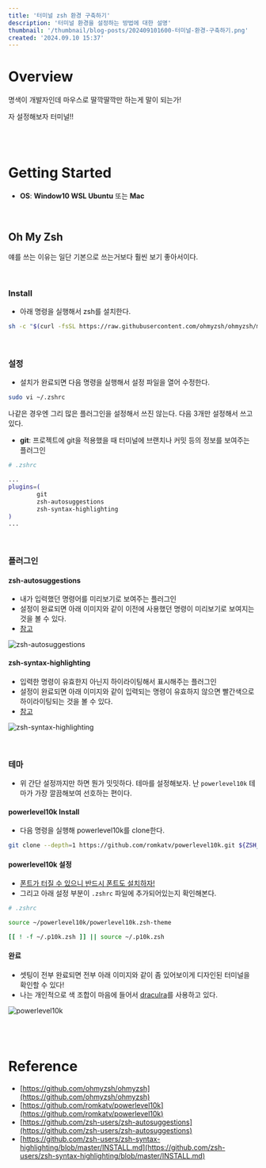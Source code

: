 ```yaml
---
title: '터미널 zsh 환경 구축하기'
description: '터미널 환경을 설정하는 방법에 대한 설명'
thumbnail: '/thumbnail/blog-posts/202409101600-터미널-환경-구축하기.png'
created: '2024.09.10 15:37'
---
```


# Overview

명색이 개발자인데 마우스로 딸깍딸깍만 하는게 말이 되는가!

자 설정해보자 터미널!!

<br />
<br />

# Getting Started

* **OS**: **Window10 WSL Ubuntu** 또는 **Mac**

<br />

## Oh My Zsh

얘를 쓰는 이유는 일단 기본으로 쓰는거보다 훨씬 보기 좋아서이다.

<br />

### Install

* 아래 명령을 실행해서 zsh를 설치한다.

```bash
sh -c "$(curl -fsSL https://raw.githubusercontent.com/ohmyzsh/ohmyzsh/master/tools/install.sh)"
```

<br />

### 설정

* 설치가 완료되면 다음 명령을 실행해서 설정 파일을 열어 수정한다.

```bash
sudo vi ~/.zshrc
```

나같은 경우엔 그리 많은 플러그인을 설정해서 쓰진 않는다. 다음 3개만 설정해서 쓰고 있다.
* **git**: 프로젝트에 git을 적용했을 때 터미널에 브랜치나 커밋 등의 정보를 보여주는 플러그인

```bash
# .zshrc

...
plugins=(
        git
        zsh-autosuggestions
        zsh-syntax-highlighting
)
...
```

<br />

### 플러그인

#### zsh-autosuggestions

* 내가 입력했던 명령어를 미리보기로 보여주는 플러그인
* 설정이 완료되면 아래 이미지와 같이 이전에 사용했던 명령이 미리보기로 보여지는 것을 볼 수 있다.
* [참고](https://github.com/zsh-users/zsh-autosuggestions)

![zsh-autosuggestions](/images/blog-posts/202409101600-터미널-zsh-환경-구축하기/zsh-autosuggestions.png)

#### zsh-syntax-highlighting

* 입력한 명령이 유효한지 아닌지 하이라이팅해서 표시해주는 플러그인
* 설정이 완료되면 아래 이미지와 같이 입력되는 명령이 유효하지 않으면 빨간색으로 하이라이팅되는 것을 볼 수 있다.
* [참고](https://github.com/zsh-users/zsh-syntax-highlighting/blob/master/INSTALL.md)

![zsh-syntax-highlighting](/images/blog-posts/202409101600-터미널-zsh-환경-구축하기/zsh-syntax-highlighting.png)

<br />

### 테마

* 위 간단 설정까지만 하면 뭔가 밋밋하다. 테마를 설정해보자. 난 `powerlevel10k` 테마가 가장 깔끔해보여 선호하는 편이다.

#### powerlevel10k Install

* 다음 명령을 실행해 powerlevel10k를 clone한다.

```bash
git clone --depth=1 https://github.com/romkatv/powerlevel10k.git ${ZSH_CUSTOM:-$HOME/.oh-my-zsh/custom}/themes/powerlevel10k
```

#### powerlevel10k 설정

* [폰트가 터질 수 있으니 반드시 폰트도 설치하자!](https://github.com/romkatv/powerlevel10k?tab=readme-ov-file#fonts)
* 그리고 아래 설정 부분이 `.zshrc` 파일에 추가되어있는지 확인해본다.

```bash
# .zshrc

source ~/powerlevel10k/powerlevel10k.zsh-theme

[[ ! -f ~/.p10k.zsh ]] || source ~/.p10k.zsh
```

#### 완료

* 셋팅이 전부 완료되면 전부 아래 이미지와 같이 좀 있어보이게 디자인된 터미널을 확인할 수 있다!
* 나는 개인적으로 색 조합이 마음에 들어서 [draculra](https://draculatheme.com/zsh)를 사용하고 있다.

![powerlevel10k](/images/blog-posts/202409101600-터미널-zsh-환경-구축하기/powerlevel10k.png)

<br />
<br />

# Reference

* [https://github.com/ohmyzsh/ohmyzsh](https://github.com/ohmyzsh/ohmyzsh)
* [https://github.com/romkatv/powerlevel10k](https://github.com/romkatv/powerlevel10k)
* [https://github.com/zsh-users/zsh-autosuggestions](https://github.com/zsh-users/zsh-autosuggestions)
* [https://github.com/zsh-users/zsh-syntax-highlighting/blob/master/INSTALL.md](https://github.com/zsh-users/zsh-syntax-highlighting/blob/master/INSTALL.md)
